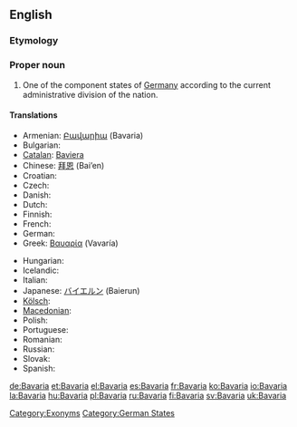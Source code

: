 ==English==
{{wikipedia}}
===Etymology===
{{rfe}}

===Proper noun===
{{en-proper noun}}

# One of the component states of [[Germany]] according to the current administrative division of the nation.

====Translations====
{{trans-top|state in Germany}}
* Armenian: [[Բավարիա]] (Bavaria)
* Bulgarian: {{t-|bg|Бавария|f|tr=Bavárija}}
* [[Catalan]]: [[Baviera]]
* Chinese: [[拜恩]] (Bai’en)
* Croatian: {{t|hr|Bavarska|f}}
* Czech: {{t-|cs|Bavorsko|n}}
* Danish: {{t-|da|Bayern}}
* Dutch: {{t-|nl|Beieren|n}}
* Finnish: {{t+|fi|Baijeri}}
* French: {{t+|fr|Bavière|f}}
* German: {{t+|de|Bayern|n}}
* Greek: [[Βαυαρία]] (Vavaría) {{f}}
{{trans-mid}}
* Hungarian: {{t+|hu|Bajorország}}
* Icelandic: {{t-|is|Bæjaraland}}
* Italian: {{t-|it|Baviera|f}}
* Japanese: [[バイエルン]] (Baierun)
* [[Kölsch]]: {{tø|ksh|Bajore}}
* [[Macedonian]]: {{t|mk|Баварија|f|tr=Bavárija}}
* Polish: {{t+|pl|Bawaria|f}}
* Portuguese: {{t-|pt|Baviera|f}}
* Romanian: {{t-|ro|Bavaria|f}}
* Russian: {{t+|ru|Бавария|f|tr=Bavárija}}
* Slovak: {{t-|sk|Bavorsko|n}}
* Spanish: {{t+|es|Baviera|f}}
{{trans-bottom}}

[[Category:Exonyms]]
[[Category:German States]]

[[de:Bavaria]]
[[et:Bavaria]]
[[el:Bavaria]]
[[es:Bavaria]]
[[fr:Bavaria]]
[[ko:Bavaria]]
[[io:Bavaria]]
[[la:Bavaria]]
[[hu:Bavaria]]
[[pl:Bavaria]]
[[ru:Bavaria]]
[[fi:Bavaria]]
[[sv:Bavaria]]
[[uk:Bavaria]]